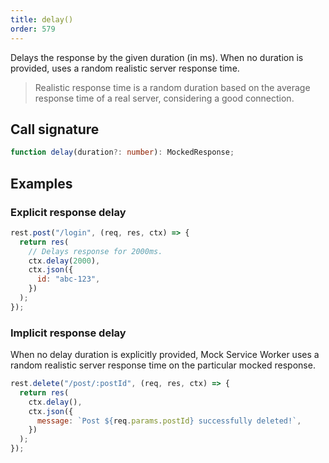 ```yaml
---
title: delay()
order: 579
---
```


Delays the response by the given duration (in ms). When no duration is provided, uses a random realistic server response time.

> Realistic response time is a random duration based on the average response time of a real server, considering a good connection.

## Call signature

```ts
function delay(duration?: number): MockedResponse;
```

## Examples

### Explicit response delay

```js showLineNumbers focusedLines=3-4
rest.post("/login", (req, res, ctx) => {
  return res(
    // Delays response for 2000ms.
    ctx.delay(2000),
    ctx.json({
      id: "abc-123",
    })
  );
});
```

### Implicit response delay

When no delay duration is explicitly provided, Mock Service Worker uses a random realistic server response time on the particular mocked response.

```js showLineNumbers focusedLines=3
rest.delete("/post/:postId", (req, res, ctx) => {
  return res(
    ctx.delay(),
    ctx.json({
      message: `Post ${req.params.postId} successfully deleted!`,
    })
  );
});
```
